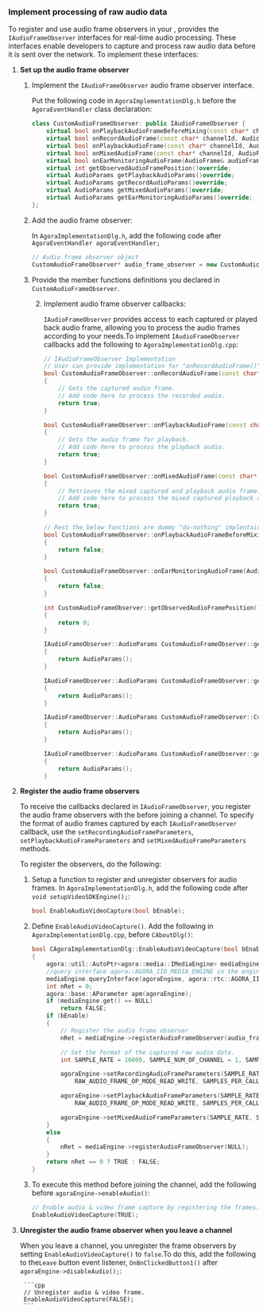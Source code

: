 <PlatformWrapper platform="windows">


### Implement processing of raw audio data

To register and use audio frame observers in your <Vpl k="CLIENT" />, <Vg k = "COMPANY"/> provides the `IAudioFrameObserver` interfaces for real-time audio processing. These interfaces enable developers to capture and process raw audio data before it is sent over the network. To implement these interfaces:

1.  **Set up the audio frame observer**
    1. Implement the `IAudioFrameObserver` audio frame observer interface.

        Put the following code in `AgoraImplementationDlg.h` before the `AgoraEventHandler` class declaration:

        ```cpp
        class CustomAudioFrameObserver: public IAudioFrameObserver {
            virtual bool onPlaybackAudioFrameBeforeMixing(const char* channelId, rtc::uid_t uid, AudioFrame& audioFrame)override;
            virtual bool onRecordAudioFrame(const char* channelId, AudioFrame& audioFrame)override;
            virtual bool onPlaybackAudioFrame(const char* channelId, AudioFrame& audioFrame)override;
            virtual bool onMixedAudioFrame(const char* channelId, AudioFrame& audioFrame)override;
            virtual bool onEarMonitoringAudioFrame(AudioFrame& audioFrame)override;
            virtual int getObservedAudioFramePosition()override;
            virtual AudioParams getPlaybackAudioParams()override;
            virtual AudioParams getRecordAudioParams()override;
            virtual AudioParams getMixedAudioParams()override;
            virtual AudioParams getEarMonitoringAudioParams()override;
        };
        ```

    1. Add the audio frame observer:

        In `AgoraImplementationDlg.h`, add the following code after `AgoraEventHandler agoraEventHandler;`

        ```cpp
        // Audio frame observer object
        CustomAudioFrameObserver* audio_frame_observer = new CustomAudioFrameObserver();
        ```
    1. Provide the member functions definitions you declared in `CustomAudioFrameObserver`.


        2. Implement audio frame observer callbacks:
            
            `IAudioFrameObserver` provides access to each captured or played back audio frame, allowing you to process the audio frames according to your needs.To implement `IAudioFrameObserver` callbacks add the following to `AgoraImplementationDlg.cpp`:

            ```cpp
            // IAudioFrameObserver Implementation
            // User can provide implementation for "onRecordAudioFrame()", "onPlaybackAudioFrame()" and "onMixedAudioFrame()" as per scenario. 
            bool CustomAudioFrameObserver::onRecordAudioFrame(const char* channelId, AudioFrame& audioFrame)
            {
                // Gets the captured audio frame.
                // Add code here to process the recorded audio.
                return true;
            }

            bool CustomAudioFrameObserver::onPlaybackAudioFrame(const char* channelId, AudioFrame& audioFrame)
            {
                // Gets the audio frame for playback.
                // Add code here to process the playback audio.
                return true;
            }

            bool CustomAudioFrameObserver::onMixedAudioFrame(const char* channelId, AudioFrame& audioFrame)
            {
                // Retrieves the mixed captured and playback audio frame.
                // Add code here to process the mixed captured playback audio
                return true;
            }

            // Rest the below functions are dummy "do-nothing" implentaion just to sake for overriding of interface pure virtual functions.
            bool CustomAudioFrameObserver::onPlaybackAudioFrameBeforeMixing(const char* channelId, rtc::uid_t uid, AudioFrame& audioFrame)
            {
                return false;
            }

            bool CustomAudioFrameObserver::onEarMonitoringAudioFrame(AudioFrame& audioFrame)
            {
                return false;
            }

            int CustomAudioFrameObserver::getObservedAudioFramePosition()
            {
                return 0;
            }

            IAudioFrameObserver::AudioParams CustomAudioFrameObserver::getPlaybackAudioParams()
            {
                return AudioParams();
            }

            IAudioFrameObserver::AudioParams CustomAudioFrameObserver::getRecordAudioParams()
            {
                return AudioParams();
            }

            IAudioFrameObserver::AudioParams CustomAudioFrameObserver::CustomAudioFrameObserver::getMixedAudioParams()
            {
                return AudioParams();
            }

            IAudioFrameObserver::AudioParams CustomAudioFrameObserver::getEarMonitoringAudioParams()
            {
                return AudioParams();
            }       
            ```

2.  **Register the audio frame observers**

    To receive the callbacks declared in `IAudioFrameObserver`, you register the audio frame observers with the <Vg k="ENGINE" /> before joining a channel. To specify the format of audio frames captured by each `IAudioFrameObserver` callback, use the `setRecordingAudioFrameParameters`, `setPlaybackAudioFrameParameters` and `setMixedAudioFrameParameters` methods.

    To register the observers, do the following:

    1. Setup a function to register and unregister observers for audio frames. In `AgoraImplementationDlg.h`, add the following code after `void setupVideoSDKEngine();`:
      
        ```cpp
        bool EnableAudioVideoCapture(bool bEnable);
        ```
    
    1. Define `EnableAudioVideoCapture()`. Add the following in `AgoraImplementationDlg.cpp`, before `CAboutDlg()`:

        ```cpp
        bool CAgoraImplementationDlg::EnableAudioVideoCapture(bool bEnable)
        {
            agora::util::AutoPtr<agora::media::IMediaEngine> mediaEngine;
            //query interface agora::AGORA_IID_MEDIA_ENGINE in the engine.
            mediaEngine.queryInterface(agoraEngine, agora::rtc::AGORA_IID_MEDIA_ENGINE);
            int nRet = 0;
            agora::base::AParameter apm(agoraEngine);
            if (mediaEngine.get() == NULL)
                return FALSE;
            if (bEnable) 
            {
                // Register the audio frame observer
                nRet = mediaEngine->registerAudioFrameObserver(audio_frame_observer);

                // Set the format of the captured raw audio data.
                int SAMPLE_RATE = 16000, SAMPLE_NUM_OF_CHANNEL = 1, SAMPLES_PER_CALL = 1024;

                agoraEngine->setRecordingAudioFrameParameters(SAMPLE_RATE, SAMPLE_NUM_OF_CHANNEL,
                    RAW_AUDIO_FRAME_OP_MODE_READ_WRITE, SAMPLES_PER_CALL);

                agoraEngine->setPlaybackAudioFrameParameters(SAMPLE_RATE, SAMPLE_NUM_OF_CHANNEL,
                    RAW_AUDIO_FRAME_OP_MODE_READ_WRITE, SAMPLES_PER_CALL);

                agoraEngine->setMixedAudioFrameParameters(SAMPLE_RATE, SAMPLE_NUM_OF_CHANNEL, SAMPLES_PER_CALL);
            }
            else 
            {
                nRet = mediaEngine->registerAudioFrameObserver(NULL);
            }
            return nRet == 0 ? TRUE : FALSE;
        }
        ```

    1. To execute this method before joining the channel, add the following before `agoraEngine->enableAudio()`:

        ```cpp
        // Enable audio & video frame capture by registering the frames.
        EnableAudioVideoCapture(TRUE);
        ```
3. **Unregister the audio frame observer when you leave a channel**
    
    When you leave a channel, you unregister the frame observers by setting `EnableAudioVideoCapture()` to `false`.To do this, add the following to the`Leave` button event listener, `OnBnClickedButton1()` after `agoraEngine->disableAudio();`:

        ```cpp
        // Unregister audio & video frame.
		EnableAudioVideoCapture(FALSE);
        ```
</PlatformWrapper>